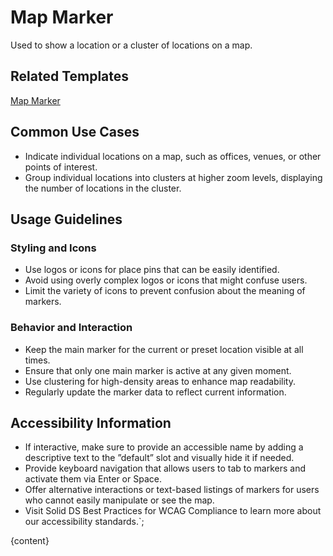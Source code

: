 


# Map Marker

Used to show a location or a cluster of locations on a map.

<DefaultStory />

<DocumentationLinks storybookLink="${storybookLink}" figmaLibrary="${figmaLibrary}" figmaDocs="${figmaDocs}" />

## Related Templates

[Map Marker](?path=/docs/templates-map-marker--docs)

## Common Use Cases

- Indicate individual locations on a map, such as offices, venues, or other points of interest.
- Group individual locations into clusters at higher zoom levels, displaying the number of locations in the cluster.

## Usage Guidelines

### Styling and Icons

- Use logos or icons for place pins that can be easily identified.
- Avoid using overly complex logos or icons that might confuse users.
- Limit the variety of icons to prevent confusion about the meaning of markers.

### Behavior and Interaction

- Keep the main marker for the current or preset location visible at all times.
- Ensure that only one main marker is active at any given moment.
- Use clustering for high-density areas to enhance map readability.
- Regularly update the marker data to reflect current information.

## Accessibility Information

- If interactive, make sure to provide an accessible name by adding a descriptive text to the ”default” slot and visually hide it if needed.
- Provide keyboard navigation that allows users to tab to markers and activate them via Enter or Space.
- Offer alternative interactions or text-based listings of markers for users who cannot easily manipulate or see the map.
- Visit <sd-link href="https://www.figma.com/design/YDktJcseQIIQbsuCpoKS4V/Component-Docs?node-id=10708-5011&t=Z1FxSGWkmXG5r5sw-4" target="_blank">Solid DS Best Practices for WCAG Compliance</sd-link> to learn more about our accessibility standards.`;

<Meta title="Components/sd-map-marker/Overview" />

<OverviewFormatter story={MapMarkerStories.Default}>{content}</OverviewFormatter>
